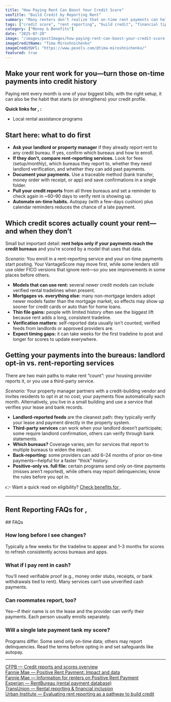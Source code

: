 ```yaml
---
title: "How Paying Rent Can Boost Your Credit Score"
seoTitle: "Build Credit by Reporting Rent"
summary: "Many renters don’t realize that on-time rent payments can help build their credit. Learn how rent reporting services work, who offers them, and how they can help you qualify for loans or better housing."
tags: ["credit score", "rent reporting", "build credit", "financial tips", "housing"]
category: ["Money & Benefits"]
date: "2025-07-20"
image: "/images/postImages/how-paying-rent-can-boost-your-credit-score.jpg"
imageCreditName: "Tima Miroshnichenko"
imageCreditUrl: "https://www.pexels.com/@tima-miroshnichenko/"
featured: true
---
```


## Make your rent work for you—turn those on-time payments into credit history

Paying rent every month is one of your biggest bills; with the right setup, it can also be the habit that starts (or strengthens) your credit profile.

<AffiliateCtaBanner affiliate="boom" />

<IfLocation>
<div className="not-prose my-12 p-4 rounded-xl border-[3px] bg-muted">
  <p className="mb-2"><strong>Quick links for <City/>, <State/>:</strong></p>
  <ul className="list-disc ml-5 space-y-1">
    <li><ResourceLink name="creditScore" field="contact">Local rental assistance programs</ResourceLink></li>
  </ul>
</div>
</IfLocation>

## Start here: what to do first

- **Ask your landlord or property manager** if they already report rent to any credit bureau. If yes, confirm which bureaus and how to enroll.
- **If they don’t, compare rent-reporting services.** Look for fees (setup/monthly), which bureaus they report to, whether they need landlord verification, and whether they can add past payments.
- **Document your payments.** Use a traceable method (bank transfer, money order with receipt, or app) and save confirmations in a single folder.
- **Pull your credit reports** from all three bureaus and set a reminder to check again in ~60–90 days to verify rent is showing up.
- **Automate on-time habits.** Autopay (with a few-days cushion) plus calendar reminders reduces the chance of a late payment.

## Which credit scores actually count your rent—and when they don’t

Small but important detail: **rent helps only if your payments reach the credit bureaus** and you’re scored by a model that uses that data.

*Scenario:* You enroll in a rent-reporting service and your on-time payments start posting. Your VantageScore may move first, while some lenders still use older FICO versions that ignore rent—so you see improvements in some places before others.

- **Models that can use rent:** several newer credit models can include verified rental tradelines when present.
- **Mortgages vs. everything else:** many non-mortgage lenders adopt newer models faster than the mortgage market, so effects may show up sooner for credit cards or auto than for home loans.
- **Thin file gains:** people with limited history often see the biggest lift because rent adds a long, consistent tradeline.
- **Verification matters:** self-reported data usually isn’t counted; verified feeds from landlords or approved providers are.
- **Expect timing gaps:** it can take weeks for the first tradeline to post and longer for scores to update everywhere.

## Getting your payments into the bureaus: landlord opt-in vs. rent-reporting services

There are two main paths to make rent “count”: your housing provider reports it, or you use a third-party service.

*Scenario:* Your property manager partners with a credit-building vendor and invites residents to opt in at no cost; your payments flow automatically each month. Alternatively, you live in a small building and use a service that verifies your lease and bank records.

- **Landlord-reported feeds** are the cleanest path: they typically verify your lease and payment directly in the property system.
- **Third-party services** can work when your landlord doesn’t participate; some require landlord confirmation, others can verify through bank statements.
- **Which bureaus?** Coverage varies; aim for services that report to multiple bureaus to widen the impact.
- **Back-reporting:** some providers can add 6–24 months of prior on-time payments—helpful for a faster “thick” history.
- **Positive-only vs. full file:** certain programs send only on-time payments (misses aren’t reported), while others may report delinquencies; know the rules before you opt in.

<IfLocation>
<div className="mt-3">👉 Want a quick read on eligibility? <a href="/tools/check-benefits" className="underline">Check benefits for <City/></a>.</div>
</IfLocation>

---

<IfLocation>
  <h2>Rent Reporting FAQs for <City/>, <State/></h2>
  <ResourceLink name="rentReporting" field="faqs" />
</IfLocation>

<IfNoLocation>
## FAQs

### How long before I see changes?
Typically a few weeks for the tradeline to appear and 1–3 months for scores to refresh consistently across bureaus and apps.

### What if I pay rent in cash?
You’ll need verifiable proof (e.g., money order stubs, receipts, or bank withdrawals tied to rent). Many services can’t use unverified cash payments.

### Can roommates report, too?
Yes—if their name is on the lease and the provider can verify their payments. Each person usually enrolls separately.

### Will a single late payment tank my score?
Programs differ. Some send only on-time data; others may report delinquencies. Read the terms before opting in and set safeguards like autopay.
</IfNoLocation>

---

<div className="references">
<a href="https://www.consumerfinance.gov/consumer-tools/credit-reports-and-scores/" target="_blank" rel="noopener noreferrer">CFPB — Credit reports and scores overview</a><br />
<a href="https://multifamily.fanniemae.com/positive-rent-payment-impact" target="_blank" rel="noopener noreferrer">Fannie Mae — Positive Rent Payment: Impact and data</a><br />
<a href="https://multifamily.fanniemae.com/financing-options/equity-initiatives/positive-rent-payment/information-renters-positive-rent-payment-reporting" target="_blank" rel="noopener noreferrer">Fannie Mae — Information for renters on Positive Rent Payment</a><br />
<a href="https://www.experian.com/rental-property-solutions/rentbureau" target="_blank" rel="noopener noreferrer">Experian — RentBureau (rental payment database)</a><br />
<a href="https://www.transunion.com/blog/rental-reporting-a-lever-for-promoting-financial-inclusion" target="_blank" rel="noopener noreferrer">TransUnion — Rental reporting & financial inclusion</a><br />
<a href="https://www.urban.org/research/publication/evaluating-rent-reporting-pathway-build-credit" target="_blank" rel="noopener noreferrer">Urban Institute — Evaluating rent reporting as a pathway to build credit</a>
</div>

<AffiliateDisclosure />
